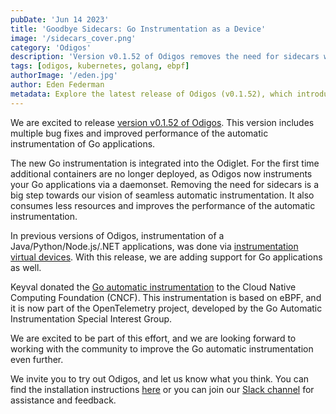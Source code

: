 ```yaml
---
pubDate: 'Jun 14 2023'
title: 'Goodbye Sidecars: Go Instrumentation as a Device'
image: '/sidecars_cover.png'
category: 'Odigos'
description: 'Version v0.1.52 of Odigos removes the need for sidecars when instrumenting Go applications.'
tags: [odigos, kubernetes, golang, ebpf]
authorImage: '/eden.jpg'
author: Eden Federman
metadata: Explore the latest release of Odigos (v0.1.52), which introduces seamless Go instrumentation via a daemonset, eliminating the need for sidecars and enhancing performance.
---
```


We are excited to release [version v0.1.52 of Odigos](https://github.com/odigos-io/odigos). This version includes multiple bug fixes and improved performance of the automatic instrumentation of Go applications.

The new Go instrumentation is integrated into the Odiglet. For the first time additional containers are no longer deployed, as Odigos now instruments your Go applications via a daemonset. Removing the need for sidecars is a big step towards our vision of seamless automatic instrumentation. It also consumes less resources and improves the performance of the automatic instrumentation.

In previous versions of Odigos, instrumentation of a Java/Python/Node.js/.NET applications, was done via [instrumentation virtual devices](/instrumentation-as-resource). With this release, we are adding support for Go applications as well.

Keyval donated the [Go automatic instrumentation](https://github.com/open-telemetry/opentelemetry-go-instrumentation) to the Cloud Native Computing Foundation (CNCF). This instrumentation is based on eBPF, and it is now part of the OpenTelemetry project, developed by the Go Automatic Instrumentation Special Interest Group.

We are excited to be part of this effort, and we are looking forward to working with the community to improve the Go automatic instrumentation even further.

We invite you to try out Odigos, and let us know what you think. You can find the installation instructions [here](https://docs.odigos.io/installation/) or you can join our [Slack channel](https://join.slack.com/t/odigos/shared_invite/zt-1d7egaz29-Rwv2T8kyzc3mWP8qKobz~A) for assistance and feedback.
